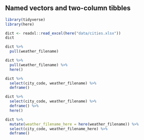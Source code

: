 ## Named vectors and two-column tibbles

<!-- Setup 03-names.R -->
```r
library(tidyverse)
library(here)
```


<!-- Load dictionary from file -->
```r
dict <- readxl::read_excel(here("data/cities.xlsx"))
dict
```


<!-- Acquire file names -->
```r
dict %>%
  pull(weather_filename)
```


<!-- Use here() to create absolute paths -->
```r
dict %>%
  pull(weather_filename) %>%
  here()
```


<!-- Acquire file names as a named vector -->
```r
dict %>%
  select(city_code, weather_filename) %>%
  deframe()
```


<!-- Not all operations maintain vector names! -->
```r
dict %>%
  select(city_code, weather_filename) %>%
  deframe() %>%
  here()
```


<!-- Move the here() call into "tibble-land" -->
```r
dict %>%
  mutate(weather_filename_here = here(weather_filename)) %>%
  select(city_code, weather_filename_here) %>%
  deframe()
```
